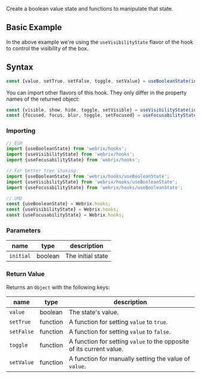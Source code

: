 
Create a boolean value state and functions to manipulate that state.

## Basic Example

<Example file='docs/hooks/usebooleanstate/BasicExample' height={220}/>

In the above example we're using the `useVisibilityState` flavor of the hook to control
the visibility of the box.

## Syntax

```js
const {value, setTrue, setFalse, toggle, setValue} = useBooleanState(initial);
```

You can import other flavors of this hook. They only differ in the property names of the returned object:

```js
const {visible, show, hide, toggle, setVisible} = useVisibilityState(initial);
const {focused, focus, blur, toggle, setFocused} = useFocusabilityState(initial);
```

### Importing

```jsx
// ESM
import {useBooleanState} from 'webrix/hooks';
import {useVisibilityState} from 'webrix/hooks';
import {useFocusabilityState} from 'webrix/hooks';

// For better tree shaking:
import {useBooleanState} from 'webrix/hooks/useBooleanState';
import {useVisibilityState} from 'webrix/hooks/useBooleanState';
import {useFocusabilityState} from 'webrix/hooks/useBooleanState';

// UMD
const {useBooleanState} = Webrix.hooks;
const {useVisibilityState} = Webrix.hooks;
const {useFocusabilityState} = Webrix.hooks;
```

### Parameters

name|type|description
---|---|---
`initial`|boolean|The initial state

### Return Value

Returns an `Object` with the following keys:

name|type|description
---|---|---
`value`|boolean|The state's value.
`setTrue`|function|A function for setting `value` to `true`.
`setFalse`|function|A function for setting `value` to `false`.
`toggle`|function|A function for setting `value` to the opposite of its current value. 
`setValue`|function|A function for manually setting the value of `value`.
